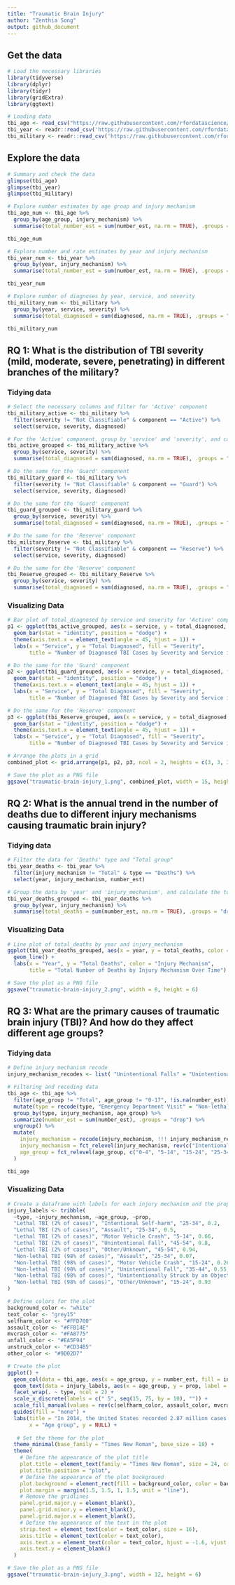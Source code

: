 ```yaml
---
title: "Traumatic Brain Injury"
author: "Zenthia Song"
output: github_document
---
```


## Get the data

```r
# Load the necessary libraries
library(tidyverse)
library(dplyr)
library(tidyr)
library(gridExtra)
library(ggtext)

# Loading data
tbi_age <- read_csv("https://raw.githubusercontent.com/rfordatascience/tidytuesday/master/data/2020/2020-03-24/tbi_age.csv", show_col_types = FALSE)
tbi_year <- readr::read_csv('https://raw.githubusercontent.com/rfordatascience/tidytuesday/master/data/2020/2020-03-24/tbi_year.csv', show_col_types = FALSE)
tbi_military <- readr::read_csv('https://raw.githubusercontent.com/rfordatascience/tidytuesday/master/data/2020/2020-03-24/tbi_military.csv', show_col_types = FALSE)
```

## Explore the data

```r
# Summary and check the data
glimpse(tbi_age)
glimpse(tbi_year)
glimpse(tbi_military)
```

```r
# Explore number estimates by age group and injury mechanism
tbi_age_num <- tbi_age %>%
  group_by(age_group, injury_mechanism) %>%
  summarise(total_number_est = sum(number_est, na.rm = TRUE), .groups = "drop")

tbi_age_num

# Explore number and rate estimates by year and injury mechanism
tbi_year_num <- tbi_year %>%
  group_by(year, injury_mechanism) %>%
  summarise(total_number_est = sum(number_est, na.rm = TRUE), .groups = "drop")

tbi_year_num

# Explore number of diagnoses by year, service, and severity
tbi_military_num <- tbi_military %>%
  group_by(year, service, severity) %>%
  summarise(total_diagnosed = sum(diagnosed, na.rm = TRUE), .groups = "drop")

tbi_military_num

```

## RQ 1: What is the distribution of TBI severity (mild, moderate, severe, penetrating) in different branches of the military? 

### Tidying data

```r
# Select the necessary columns and filter for 'Active' component
tbi_military_active <- tbi_military %>%
  filter(severity != "Not Classifiable" & component == "Active") %>%
  select(service, severity, diagnosed)

# For the 'Active' component, group by 'service' and 'severity', and calculate the total number of diagnosed cases
tbi_active_grouped <- tbi_military_active %>%
  group_by(service, severity) %>%
  summarise(total_diagnosed = sum(diagnosed, na.rm = TRUE), .groups = "drop")

# Do the same for the 'Guard' component
tbi_military_guard <- tbi_military %>%
  filter(severity != "Not Classifiable" & component == "Guard") %>%
  select(service, severity, diagnosed)

# Do the same for the 'Guard' component
tbi_guard_grouped <- tbi_military_guard %>%
  group_by(service, severity) %>%
  summarise(total_diagnosed = sum(diagnosed, na.rm = TRUE), .groups = "drop")

# Do the same for the 'Reserve' component
tbi_military_Reserve <- tbi_military %>%
  filter(severity != "Not Classifiable" & component == "Reserve") %>%
  select(service, severity, diagnosed)

# Do the same for the 'Reserve' component
tbi_Reserve_grouped <- tbi_military_Reserve %>%
  group_by(service, severity) %>%
  summarise(total_diagnosed = sum(diagnosed, na.rm = TRUE), .groups = "drop")
```

### Visualizing Data

```r
# Bar plot of total_diagnosed by service and severity for 'Active' component
p1 <- ggplot(tbi_active_grouped, aes(x = service, y = total_diagnosed, fill = severity)) +
  geom_bar(stat = "identity", position = "dodge") +
  theme(axis.text.x = element_text(angle = 45, hjust = 1)) +
  labs(x = "Service", y = "Total Diagnosed", fill = "Severity",
       title = "Number of Diagnosed TBI Cases by Severity and Service in Active Component")

# Do the same for the 'Guard' component
p2 <- ggplot(tbi_guard_grouped, aes(x = service, y = total_diagnosed, fill = severity)) +
  geom_bar(stat = "identity", position = "dodge") +
  theme(axis.text.x = element_text(angle = 45, hjust = 1)) +
  labs(x = "Service", y = "Total Diagnosed", fill = "Severity",
       title = "Number of Diagnosed TBI Cases by Severity and Service in Guard Component")

# Do the same for the 'Reserve' component
p3 <- ggplot(tbi_Reserve_grouped, aes(x = service, y = total_diagnosed, fill = severity)) +
  geom_bar(stat = "identity", position = "dodge") +
  theme(axis.text.x = element_text(angle = 45, hjust = 1)) +
  labs(x = "Service", y = "Total Diagnosed", fill = "Severity",
       title = "Number of Diagnosed TBI Cases by Severity and Service in Reserve Component")

# Arrange the plots in a grid
combined_plot <- grid.arrange(p1, p2, p3, ncol = 2, heights = c(3, 3, 3))

# Save the plot as a PNG file
ggsave("traumatic-brain-injury_1.png", combined_plot, width = 15, height = 13)
```

## RQ 2: What is the annual trend in the number of deaths due to different injury mechanisms causing traumatic brain injury? 

### Tidying data

```r
# Filter the data for 'Deaths' type and "Total group"
tbi_year_deaths <- tbi_year %>%
  filter(injury_mechanism != "Total" & type == "Deaths") %>%
  select(year, injury_mechanism, number_est)

# Group the data by 'year' and 'injury_mechanism', and calculate the total number of cases
tbi_year_deaths_grouped <- tbi_year_deaths %>%
  group_by(year, injury_mechanism) %>%
  summarise(total_deaths = sum(number_est, na.rm = TRUE), .groups = "drop")
```

### Visualizing Data

```r
# Line plot of total_deaths by year and injury_mechanism
ggplot(tbi_year_deaths_grouped, aes(x = year, y = total_deaths, color = injury_mechanism)) +
  geom_line() +
  labs(x = "Year", y = "Total Deaths", color = "Injury Mechanism",
       title = "Total Number of Deaths by Injury Mechanism Over Time")

# Save the plot as a PNG file
ggsave("traumatic-brain-injury_2.png", width = 8, height = 6)
```

## RQ 3: What are the primary causes of traumatic brain injury (TBI)? And how do they affect different age groups?

### Tidying data

```r
# Define injury mechanism recode
injury_mechanism_recodes <- list( "Unintentional Falls" = "Unintentional Fall", "Intentional self-harm" = "Intentional Self-harm", "Motor Vehicle Crashes" = "Motor Vehicle Crash", "Unintentionally struck by or against an object" = "Unintentionally Struck by an Object", "Other unintentional injury, mechanism unspecified" = "Other/Unknown", "Other or no mechanism specified" = "Other/Unknown")

# Filtering and recoding data
tbi_age <- tbi_age %>%
  filter(age_group != "Total", age_group != "0-17", !is.na(number_est)) %>%
  mutate(type = recode(type, "Emergency Department Visit" = "Non-lethal TBI (98% of cases)", "Hospitalizations" = "Non-lethal TBI (98% of cases)", "Deaths" = "Lethal TBI (2% of cases)")) %>%
  group_by(type, injury_mechanism, age_group) %>%
  summarize(number_est = sum(number_est), .groups = "drop") %>%
  ungroup() %>%
  mutate(
    injury_mechanism = recode(injury_mechanism, !!! injury_mechanism_recodes),
    injury_mechanism = fct_relevel(injury_mechanism, rev(c("Intentional Self-harm", "Assault", "Motor Vehicle Crash", "Unintentional Fall", "Unintentionally Struck by an Object", "Other/Unknown"))),
    age_group = fct_relevel(age_group, c("0-4", "5-14", "15-24", "25-34", "35-44", "45-54", "55-64", "65-74", "75+"))
  )

tbi_age
```

### Visualizing Data

```r
# Create a dataframe with labels for each injury mechanism and the proportion it represents
injury_labels <- tribble(
  ~type, ~injury_mechanism, ~age_group, ~prop,
  "Lethal TBI (2% of cases)", "Intentional Self-harm", "25-34", 0.2,
  "Lethal TBI (2% of cases)", "Assault", "25-34", 0.5,
  "Lethal TBI (2% of cases)", "Motor Vehicle Crash", "5-14", 0.66,
  "Lethal TBI (2% of cases)", "Unintentional Fall", "45-54", 0.8,
  "Lethal TBI (2% of cases)", "Other/Unknown", "45-54", 0.94,
  "Non-lethal TBI (98% of cases)", "Assault", "25-34", 0.07,
  "Non-lethal TBI (98% of cases)", "Motor Vehicle Crash", "15-24", 0.26,
  "Non-lethal TBI (98% of cases)", "Unintentional Fall", "35-44", 0.55,
  "Non-lethal TBI (98% of cases)", "Unintentionally Struck by an Object", "0-4", 0.79,
  "Non-lethal TBI (98% of cases)", "Other/Unknown", "15-24", 0.93
)

# Define colors for the plot
background_color <- "white"
text_color <- "grey15"
selfharm_color <- "#FFD700"
assault_color <- "#FFB14E"
mvcrash_color <- "#FA8775"
unfall_color <- "#EA5F94"
unstruck_color <- "#CD34B5"
other_color <- "#9D02D7"

# Create the plot
ggplot() +
  geom_col(data = tbi_age, aes(x = age_group, y = number_est, fill = injury_mechanism), position = "fill", width = 1) +
  geom_text(data = injury_labels, aes(x = age_group, y = prop, label = injury_mechanism), color = "white", size = 4.5, family = "Times New Roman", hjust = 0) +
  facet_wrap(. ~ type, ncol = 2) +
  scale_x_discrete(labels = c(" 5", seq(15, 75, by = 10), "")) +
  scale_fill_manual(values = rev(c(selfharm_color, assault_color, mvcrash_color, unfall_color, unstruck_color, other_color))) +
  guides(fill = "none") +
  labs(title = "In 2014, the United States recorded 2.87 million cases of traumatic brain injury (TBI)",
       x = "Age group", y = NULL) +
  
   # Set the theme for the plot
  theme_minimal(base_family = "Times New Roman", base_size = 18) +
  theme(
    # Define the appearance of the plot title
    plot.title = element_text(family = "Times New Roman", size = 24, color = text_color),
    plot.title.position = "plot",
    # Define the appearance of the plot background
    plot.background = element_rect(fill = background_color, color = background_color),
    plot.margin = margin(1.5, 1.5, 1, 1.5, unit = "line"),
    # Remove the gridlines
    panel.grid.major.y = element_blank(),
    panel.grid.minor.y = element_blank(),
    panel.grid.major.x = element_blank(),
    # Define the appearance of the text in the plot
    strip.text = element_text(color = text_color, size = 16),
    axis.title = element_text(color = text_color),
    axis.text.x = element_text(color = text_color, hjust = -1.6, vjust = 5),
    axis.text.y = element_blank()
  )

# Save the plot as a PNG file
ggsave("traumatic-brain-injury_3.png", width = 12, height = 6)
```

